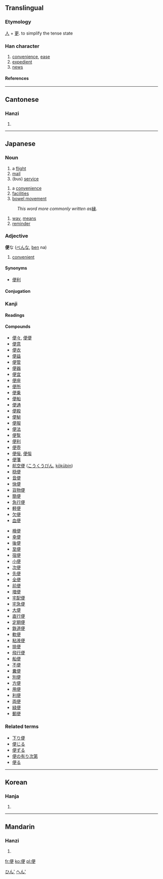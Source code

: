 ==Translingual==
===Etymology===
[[人]] + [[更]]. to simplify the tense state
===Han character===
{{Han char|rn=9|rad=人|as=07|sn=9|four=2124<sub>6</sub>|canj=人一中大 (OMLK)}}
# [[convenience]], [[ease]]
# [[expedient]]
# [[news]]
====References====
{{Han ref|kx=0103.320|dkj=00659|dj=0219.100|hdz=10157.030|uh=4FBF|ud=20415|bh=AB4B|bd=43851}}
----
==Cantonese==
===Hanzi===
{{yue-hanzi|jyut=|y=bin6, pin4}}
# {{defn|Cantonese}}
----
== Japanese ==


=== Noun ===
{{janoun|びん|bin}}
# a [[flight]]
# [[mail]]
# (bus) [[service]]


{{janoun|べん|ben}}
# a [[convenience]]
# [[facilities]]
# [[bowel movement]]


{{janoun|よすが|yosuga}}
:''This word more commonly written as ''[[縁]].
# [[way]], [[means]]
# [[reminder]]


===Adjective===
'''便'''な ([[べん]]な, [[ben]] na)
# [[convenient]]
====Synonyms====
*[[便利]]
====Conjugation====
{{ja-na|便|べん|ben}}


=== Kanji ===
{{ja-kanji|grade=|rs=人07}}
====Readings====
{{ja-readings|on=[[べん]] ([[ben]]), [[びん]] ([[bin]])|kun=[[たより]] ([[便り]], [[tayori]]), [[すなわち]] ([[sunawachi]])}}

====Compounds====
{{top2}}
*[[便々]], [[便便]]
*[[便意]]
*[[便衣]]
*[[便益]]
*[[便管]]
*[[便器]]
*[[便宜]]
*[[便座]]
*[[便所]]
*[[便乗]]
*[[便船]]
*[[便通]]
*[[便殿]]
*[[便秘]]
*[[便服]]
*[[便法]]
*[[便覧]]
*[[便利]]
*[[便壺]]
*[[便佞]], [[便侫]]
*[[便箋]]
*[[航空便]] ([[こうくうびん]], [[kōkūbin]])
*[[穏便]]
*[[音便]]
*[[快便]]
*[[貨物便]]
*[[簡便]]
*[[急行便]]
*[[軽便]]
*[[欠便]]
*[[血便]]
{{mid2}}
*[[検便]]
*[[幸便]]
*[[後便]]
*[[至便]]
*[[宿便]]
*[[小便]]
*[[次便]]
*[[先便]]
*[[全便]]
*[[前便]]
*[[増便]]
*[[宅配便]]
*[[宅急便]]
*[[大便]]
*[[直行便]]
*[[定期便]]
*[[鉄道便]]
*[[軟便]]
*[[粘液便]]
*[[排便]]
*[[飛行便]]
*[[船便]]
*[[不便]]
*[[糞便]]
*[[別便]]
*[[方便]]
*[[用便]]
*[[利便]]
*[[両便]]
*[[緑便]]
*[[郵便]]
{{bottom}}

===Related terms===
*[[下り便]]
*[[便じる]]
*[[便ずる]]
*[[便の有り次第]]
*[[便る]]
  
----
==Korean==
===Hanja===
{{ko-hanja|hangeul=[[편]], [[변]]|rv=pyeon, byeon|mr=p'yŏn, pyŏn}}
# {{defn|Korean}}




[[Category:Japanese nouns|ひん']]
[[Category:Japanese な-na adjectives|へん']]
----
==Mandarin==
===Hanzi===
{{cmn-hanzi|pin=[[biàn]] (bian4)|wg=pien<sup>4</sup>}}
# {{defn|Mandarin}}

[[fr:便]]
[[ko:便]]
[[pl:便]]